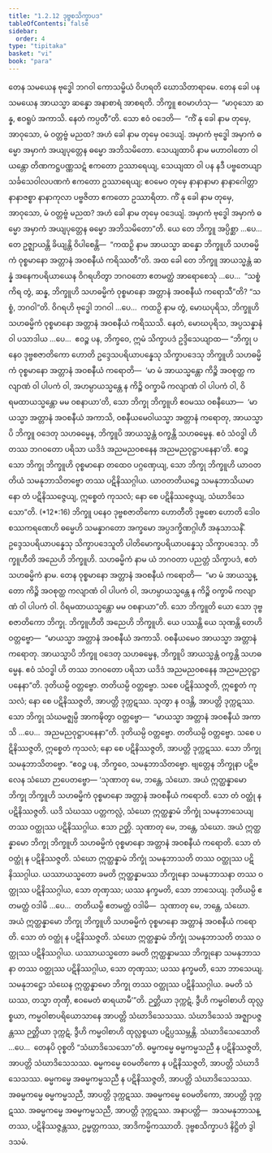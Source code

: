 ```yaml
---
title: "1.2.12 ဒုဗ္ဗစသိက္ခာပဒ"
tableOfContents: false
sidebar:
  order: 4
type: "tipitaka"
basket: "vi"
book: "para"
---
```



<DynamicBreadcrumb />

<Division number="424" book="para">

<Paragraph number="1729" book="para">
တေန သမယေန ဗုဒ္ဓေါ ဘဂဝါ ကောသမ္ဗိယံ ဝိဟရတိ ဃောသိတာရာမေ. တေန ခေါ ပန သမယေန အာယသ္မာ ဆန္နော အနာစာရံ အာစရတိ. ဘိက္ခူ ဧဝမာဟံသု—  “မာဝုသော ဆန္န, ဧဝရူပံ အကာသိ. နေတံ ကပ္ပတီ”တိ. သော ဧဝံ ဝဒေတိ—  “ကိံ နု ခေါ နာမ တုမှေ, အာဝုသော, မံ ဝတ္တဗ္ဗံ မညထ? အဟံ ခေါ နာမ တုမှေ ဝဒေယျံ. အမှာကံ ဗုဒ္ဓေါ အမှာကံ ဓမ္မော အမှာကံ အယျပုတ္တေန ဓမ္မော အဘိသမိတော. သေယျထာပိ နာမ မဟာဝါတော ဝါယန္တော တိဏကဋ္ဌပဏ္ဏသဋံ ဧကတော ဥဿာရေယျ, သေယျထာ ဝါ ပန နဒီ ပဗ္ဗတေယျာ သင်္ခသေဝါလပဏကံ ဧကတော ဥဿာရေယျ; ဧဝမေဝ တုမှေ နာနာနာမာ နာနာဂေါတ္တာ နာနာဇစ္စာ နာနာကုလာ ပဗ္ဗဇိတာ ဧကတော ဥဿာရိတာ. ကိံ နု ခေါ နာမ တုမှေ, အာဝုသော, မံ ဝတ္တဗ္ဗံ မညထ? အဟံ ခေါ နာမ တုမှေ ဝဒေယျံ. အမှာကံ ဗုဒ္ဓေါ အမှာကံ ဓမ္မော အမှာကံ အယျပုတ္တေန ဓမ္မော အဘိသမိတော”တိ. ယေ တေ ဘိက္ခူ အပ္ပိစ္ဆာ …ပေ…  တေ ဥဇ္ဈာယန္တိ ခိယျန္တိ ဝိပါစေန္တိ—  “ကထဉှိ နာမ အာယသ္မာ ဆန္နော ဘိက္ခူဟိ သဟဓမ္မိကံ ဝုစ္စမာနော အတ္တာနံ အဝစနီယံ ကရိဿတီ”တိ.
</Paragraph>

<Paragraph number="1730" book="para">
အထ ခေါ တေ ဘိက္ခူ အာယသ္မန္တံ ဆန္နံ အနေကပရိယာယေန ဝိဂရဟိတွာ ဘဂဝတော ဧတမတ္ထံ အာရောစေသုံ …ပေ…  “သစ္စံ ကိရ တွံ, ဆန္န, ဘိက္ခူဟိ သဟဓမ္မိကံ ဝုစ္စမာနော အတ္တာနံ အဝစနီယံ ကရောသီ”တိ? “သစ္စံ, ဘဂဝါ”တိ. ဝိဂရဟိ ဗုဒ္ဓေါ ဘဂဝါ …ပေ…  ကထဉှိ နာမ တွံ, မောဃပုရိသ, ဘိက္ခူဟိ သဟဓမ္မိကံ ဝုစ္စမာနော အတ္တာနံ အဝစနီယံ ကရိဿသိ. နေတံ, မောဃပုရိသ, အပ္ပသန္နာနံ ဝါ ပသာဒါယ …ပေ…  ဧဝဉ္စ ပန, ဘိက္ခဝေ, ဣမံ သိက္ခာပဒံ ဥဒ္ဒိသေယျာထ—
</Paragraph>

</Division>
<Division number="425" book="para">

<Paragraph number="1731" book="para">
<Emphasis>“ဘိက္ခု ပနေဝ ဒုဗ္ဗစဇာတိကော ဟောတိ ဥဒ္ဒေသပရိယာပန္နေသု သိက္ခာပဒေသု ဘိက္ခူဟိ သဟဓမ္မိကံ ဝုစ္စမာနော အတ္တာနံ အဝစနီယံ ကရောတိ—  ‘မာ မံ အာယသ္မန္တော ကိဉ္စိ အဝစုတ္ထ ကလျာဏံ ဝါ ပါပကံ ဝါ, အဟမ္ပာယသ္မန္တေ န ကိဉ္စိ ဝက္ခာမိ ကလျာဏံ ဝါ ပါပကံ ဝါ, ဝိရမထာယသ္မန္တော မမ ဝစနာယာ’တိ, သော ဘိက္ခု ဘိက္ခူဟိ ဧဝမဿ ဝစနီယော—  ‘မာယသ္မာ အတ္တာနံ အဝစနီယံ အကာသိ, ဝစနီယမေဝါယသ္မာ အတ္တာနံ ကရောတု, အာယသ္မာပိ ဘိက္ခူ ဝဒေတု သဟဓမ္မေန, ဘိက္ခူပိ အာယသ္မန္တံ ဝက္ခန္တိ သဟဓမ္မေန. ဧဝံ သံဝဒ္ဓါ ဟိ တဿ ဘဂဝတော ပရိသာ ယဒိဒံ အညမညဝစနေန အညမညဝုဋ္ဌာပနေနာ’တိ. ဧဝဉ္စ သော ဘိက္ခု ဘိက္ခူဟိ ဝုစ္စမာနော တထေဝ ပဂ္ဂဏှေယျ, သော ဘိက္ခု ဘိက္ခူဟိ ယာဝတတိယံ သမနုဘာသိတဗ္ဗော တဿ ပဋိနိဿဂ္ဂါယ. ယာဝတတိယဉ္စေ သမနုဘာသိယမာနော တံ ပဋိနိဿဇ္ဇေယျ, ဣစ္စေတံ ကုသလံ; နော စေ ပဋိနိဿဇ္ဇေယျ, သံဃာဒိသေသော”</Emphasis>တိ. (*12*:<Emphasis>16</Emphasis>)
</Paragraph>

</Division>
<Division number="426" book="para">

<Paragraph number="1732" book="para">
<Emphasis>ဘိက္ခူ ပနေဝ ဒုဗ္ဗစဇာတိကော ဟောတီ</Emphasis>တိ ဒုဗ္ဗစော ဟောတိ ဒေါဝစဿကရဏေဟိ ဓမ္မေဟိ သမန္နာဂတော အက္ခမော အပ္ပဒက္ခိဏဂ္ဂါဟီ အနုသာသနိံ.
</Paragraph>

<Paragraph number="1733" book="para">
<Emphasis>ဥဒ္ဒေသပရိယာပန္နေသု သိက္ခာပဒေသူ</Emphasis>တိ ပါတိမောက္ခပရိယာပန္နေသု သိက္ခာပဒေသု.
</Paragraph>

<Paragraph number="1734" book="para">
<Emphasis>ဘိက္ခူဟီ</Emphasis>တိ အညေဟိ ဘိက္ခူဟိ.
</Paragraph>

<Paragraph number="1735" book="para">
<Emphasis>သဟဓမ္မိကံ</Emphasis> နာမ ယံ ဘဂဝတာ ပညတ္တံ သိက္ခာပဒံ, ဧတံ သဟဓမ္မိကံ နာမ.
</Paragraph>

<Paragraph number="1736" book="para">
တေန ဝုစ္စမာနော အတ္တာနံ အဝစနီယံ ကရောတိ—  “မာ မံ အာယသ္မန္တော ကိဉ္စိ အဝစုတ္ထ ကလျာဏံ ဝါ ပါပကံ ဝါ, အဟမ္ပာယသ္မန္တေ န ကိဉ္စိ ဝက္ခာမိ ကလျာဏံ ဝါ ပါပကံ ဝါ. ဝိရမထာယသ္မန္တော မမ ဝစနာယာ”တိ.
</Paragraph>

<Paragraph number="1737" book="para">
<Emphasis>သော ဘိက္ခူ</Emphasis>တိ ယော သော ဒုဗ္ဗစဇာတိကော ဘိက္ခု.
</Paragraph>

<Paragraph number="1738" book="para">
<Emphasis>ဘိက္ခူဟီ</Emphasis>တိ အညေဟိ ဘိက္ခူဟိ. ယေ ပဿန္တိ ယေ သုဏန္တိ တေဟိ ဝတ္တဗ္ဗော—  “မာယသ္မာ အတ္တာနံ အဝစနီယံ အကာသိ. ဝစနီယမေဝ အာယသ္မာ အတ္တာနံ ကရောတု. အာယသ္မာပိ ဘိက္ခူ ဝဒေတု သဟဓမ္မေန, ဘိက္ခူပိ အာယသ္မန္တံ ဝက္ခန္တိ သဟဓမ္မေန. ဧဝံ သံဝဒ္ဓါ ဟိ တဿ ဘဂဝတော ပရိသာ ယဒိဒံ အညမညဝစနေန အညမညဝုဋ္ဌာပနေနာ”တိ. ဒုတိယမ္ပိ ဝတ္တဗ္ဗော. တတိယမ္ပိ ဝတ္တဗ္ဗော. သစေ ပဋိနိဿဇ္ဇတိ, ဣစ္စေတံ ကုသလံ; နော စေ ပဋိနိဿဇ္ဇတိ, အာပတ္တိ ဒုက္ကဋဿ. သုတွာ န ဝဒန္တိ, အာပတ္တိ ဒုက္ကဋဿ. သော ဘိက္ခု သံဃမဇ္ဈမ္ပိ အာကဍ္ဎိတွာ ဝတ္တဗ္ဗော—  “မာယသ္မာ အတ္တာနံ အဝစနီယံ အကာသိ …ပေ…  အညမညဝုဋ္ဌာပနေနာ”တိ. ဒုတိယမ္ပိ ဝတ္တဗ္ဗော. တတိယမ္ပိ ဝတ္တဗ္ဗော. သစေ ပဋိနိဿဇ္ဇတိ, ဣစ္စေတံ ကုသလံ; နော စေ ပဋိနိဿဇ္ဇတိ, အာပတ္တိ ဒုက္ကဋဿ. သော ဘိက္ခု သမနုဘာသိတဗ္ဗော. “ဧဝဉ္စ ပန, ဘိက္ခဝေ, သမနုဘာသိတဗ္ဗော. ဗျတ္တေန ဘိက္ခုနာ ပဋိဗလေန သံဃော ဉာပေတဗ္ဗော—
</Paragraph>

</Division>
<Division number="427" book="para">

<Paragraph number="1739" book="para">
‘သုဏာတု မေ, ဘန္တေ, သံဃော. အယံ ဣတ္ထန္နာမော ဘိက္ခု ဘိက္ခူဟိ သဟဓမ္မိကံ ဝုစ္စမာနော အတ္တာနံ အဝစနီယံ ကရောတိ. သော တံ ဝတ္ထုံ န ပဋိနိဿဇ္ဇတိ. ယဒိ သံဃဿ ပတ္တကလ္လံ, သံဃော ဣတ္ထန္နာမံ ဘိက္ခုံ သမနုဘာသေယျ တဿ ဝတ္ထုဿ ပဋိနိဿဂ္ဂါယ. ဧသာ ဉတ္တိ.
</Paragraph>

<Paragraph number="1740" book="para">
သုဏာတု မေ, ဘန္တေ, သံဃော. အယံ ဣတ္ထန္နာမော ဘိက္ခု ဘိက္ခူဟိ သဟဓမ္မိကံ ဝုစ္စမာနော အတ္တာနံ အဝစနီယံ ကရောတိ. သော တံ ဝတ္ထုံ န ပဋိနိဿဇ္ဇတိ. သံဃော ဣတ္ထန္နာမံ ဘိက္ခုံ သမနုဘာသတိ တဿ ဝတ္ထုဿ ပဋိနိဿဂ္ဂါယ. ယဿာယသ္မတော ခမတိ ဣတ္ထန္နာမဿ ဘိက္ခုနော သမနုဘာသနာ တဿ ဝတ္ထုဿ ပဋိနိဿဂ္ဂါယ, သော တုဏှဿ; ယဿ နက္ခမတိ, သော ဘာသေယျ.
</Paragraph>

<Paragraph number="1741" book="para">
ဒုတိယမ္ပိ ဧတမတ္ထံ ဝဒါမိ …ပေ…  တတိယမ္ပိ ဧတမတ္ထံ ဝဒါမိ—  သုဏာတု မေ, ဘန္တေ, သံဃော. အယံ ဣတ္ထန္နာမော ဘိက္ခု ဘိက္ခူဟိ သဟဓမ္မိကံ ဝုစ္စမာနော အတ္တာနံ အဝစနီယံ ကရောတိ. သော တံ ဝတ္ထုံ န ပဋိနိဿဇ္ဇတိ. သံဃော ဣတ္ထန္နာမံ ဘိက္ခုံ သမနုဘာသတိ တဿ ဝတ္ထုဿ ပဋိနိဿဂ္ဂါယ. ယဿာယသ္မတော ခမတိ ဣတ္ထန္နာမဿ ဘိက္ခုနော သမနုဘာသနာ တဿ ဝတ္ထုဿ ပဋိနိဿဂ္ဂါယ, သော တုဏှဿ; ယဿ နက္ခမတိ, သော ဘာသေယျ.
</Paragraph>

<Paragraph number="1742" book="para">
သမနုဘဋ္ဌော သံဃေန ဣတ္ထန္နာမော ဘိက္ခု တဿ ဝတ္ထုဿ ပဋိနိဿဂ္ဂါယ. ခမတိ သံဃဿ, တသ္မာ တုဏှီ, ဧဝမေတံ ဓာရယာမီ’”တိ.
</Paragraph>

</Division>
<Division number="428" book="para">

<Paragraph number="1743" book="para">
ဉတ္တိယာ ဒုက္ကဋံ, ဒွီဟိ ကမ္မဝါစာဟိ ထုလ္လစ္စယာ, ကမ္မဝါစာပရိယောသာနေ အာပတ္တိ သံဃာဒိသေသဿ. သံဃာဒိသေသံ အဇ္ဈာပဇ္ဇန္တဿ ဉတ္တိယာ ဒုက္ကဋံ, ဒွီဟိ ကမ္မဝါစာဟိ ထုလ္လစ္စယာ ပဋိပ္ပဿမ္ဘန္တိ.
</Paragraph>

<Paragraph number="1744" book="para">
<Emphasis>သံဃာဒိသေသော</Emphasis>တိ …ပေ…  တေနပိ ဝုစ္စတိ “သံဃာဒိသေသော”တိ.
</Paragraph>

</Division>
<Division number="429" book="para">

<Paragraph number="1745" book="para">
ဓမ္မကမ္မေ ဓမ္မကမ္မသညီ န ပဋိနိဿဇ္ဇတိ, အာပတ္တိ သံဃာဒိသေသဿ.
</Paragraph>

<Paragraph number="1746" book="para">
ဓမ္မကမ္မေ ဝေမတိကော န ပဋိနိဿဇ္ဇတိ, အာပတ္တိ သံဃာဒိသေသဿ.
</Paragraph>

<Paragraph number="1747" book="para">
ဓမ္မကမ္မေ အဓမ္မကမ္မသညီ န ပဋိနိဿဇ္ဇတိ, အာပတ္တိ သံဃာဒိသေသဿ.
</Paragraph>

<Paragraph number="1748" book="para">
အဓမ္မကမ္မေ ဓမ္မကမ္မသညီ, အာပတ္တိ ဒုက္ကဋဿ.
</Paragraph>

<Paragraph number="1749" book="para">
အဓမ္မကမ္မေ ဝေမတိကော, အာပတ္တိ ဒုက္ကဋဿ.
</Paragraph>

<Paragraph number="1750" book="para">
အဓမ္မကမ္မေ အဓမ္မကမ္မသညီ, အာပတ္တိ ဒုက္ကဋဿ.
</Paragraph>

</Division>
<Division number="430" book="para">

<Paragraph number="1751" book="para">
အနာပတ္တိ—  အသမနုဘာသန္တဿ, ပဋိနိဿဇ္ဇန္တဿ, ဥမ္မတ္တကဿ, အာဒိကမ္မိကဿာတိ.

</Paragraph>
</Division>

<Paragraph number="1752" type="center" book="para">
ဒုဗ္ဗစသိက္ခာပဒံ နိဋ္ဌိတံ ဒွါဒသမံ.
</Paragraph>